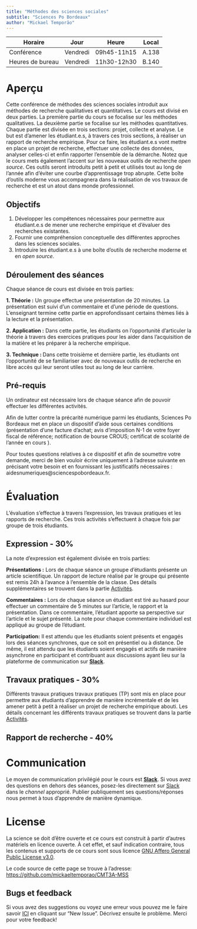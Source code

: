 ```yaml
---
title: "Méthodes des sciences sociales"
subtitle: "Sciences Po Bordeaux"
author: "Mickael Temporão"
---
```


| Horaire          | Jour          | Heure       | Local |
| -------------    | ------------- | -           | -     |
| Conférence       | Vendredi      | 09h45-11h15 | A.138 |
| Heures de bureau | Vendredi      | 11h30-12h30 | B.140 |

# Aperçu

Cette conférence de méthodes des sciences sociales introduit aux méthodes de recherche qualitatives et quantitatives. Le cours est divisé en deux parties. La première partie du cours se focalise sur les méthodes qualitatives. La deuxième partie se focalise sur les méthodes quantitatives. Chaque partie est divisée en trois sections: projet, collecte et analyse. Le but est d'amener les étudiant.e.s, à travers ces trois sections, à réaliser un rapport de recherche empirique. Pour ce faire, les étudiant.e.s vont mettre en place un projet de recherche, effectuer une collecte des données, analyser celles-ci et enfin rapporter l'ensemble de la démarche. Notez que le cours mets également l'accent sur les nouveaux outils de recherche *open source*. Ces outils seront introduits petit à petit et utilisés tout au long de l'année afin d'éviter une courbe d'apprentissage trop abrupte. Cette boîte d'outils moderne vous accompagnera dans la réalisation de vos travaux de recherche et est un atout dans monde professionnel.

## Objectifs
1. Développer les compétences nécessaires pour permettre aux étudiant.e.s de mener une recherche empirique et d'évaluer des recherches existantes.
2. Fournir une compréhension conceptuelle des différentes approches dans les sciences sociales.
3. Introduire les étudiant.e.s à une boîte d'outils de recherche moderne et en *open source*.

## Déroulement des séances

Chaque séance de cours est divisée en trois parties:

**1. Théorie :** Un groupe effectue une présentation de 20 minutes. La présentation est suivi d'un commentaire et d'une période de questions. L'enseignant termine cette partie en approfondissant certains thèmes liés à la lecture et la présentation.

**2. Application :** Dans cette partie, les étudiants on l'opportunité d'articuler la théorie à travers des exercices pratiques pour les aider dans l'acquisition de la matière et les préparer à la recherche empirique.

**3. Technique : **Dans cette troisième et dernière partie, les étudiants ont l'opportunité de se familiariser avec de nouveaux outils de recherche en libre accès qui leur seront utiles tout au long de leur carrière.


## Pré-requis

Un ordinateur est nécessaire lors de chaque séance afin de pouvoir effectuer les différentes activités.

Afin de lutter contre la précarité numérique parmi les étudiants, Sciences Po Bordeaux met en place un dispositif d'aide sous certaines conditions (présentation d'une facture d'achat; avis d'imposition N-1 de votre foyer fiscal de référence; notification de bourse CROUS; certificat de scolarité de l'année en cours ).

Pour toutes questions relatives à ce dispositif et afin de soumettre votre demande, merci de bien vouloir écrire uniquement à l'adresse suivante en précisant votre besoin et en fournissant les justificatifs nécessaires : aidesnumeriques@sciencespobordeaux.fr.


# Évaluation

L'évaluation s'effectue à travers l'expression, les travaux pratiques et les rapports de recherche. Ces trois activités s'effectuent à chaque fois par groupe de trois étudiants.

## Expression - 30%

La note d'expression est également divisée en trois parties:

**Présentations :** Lors de chaque séance un groupe d'étudiants présente un article scientifique. Un rapport de lecture réalisé par le groupe qui présente est remis 24h à l'avance à l'ensemble de la classe. Des détails supplémentaires se trouvent dans la partie [Activités](assignments.html).

**Commentaires :** Lors de chaque séance un étudiant est tiré au hasard pour effectuer un commentaire de 5 minutes sur l'article, le rapport et la présentation. Dans ce commentaire, l'étudiant apporte sa perspective sur l'article et le sujet présenté. La note pour chaque commentaire individuel est appliqué au groupe de l'étudiant.

**Participation:** Il est attendu que les étudiants soient présents et engagés lors des séances synchrones, que ce soit en présentiel ou à distance. De même, il est attendu que les étudiants soient engagés et actifs de manière asynchrone en participant et contribuant aux discussions ayant lieu sur la plateforme de communication sur **[Slack](https://methodesss.slack.com)**.

## Travaux pratiques - 30%

Différents travaux pratiques travaux pratiques (TP) sont mis en place pour permettre aux étudiants d'apprendre de manière incrémentale et de les amener petit à petit à réaliser un projet de recherche empirique abouti. Les détails concernant les différents travaux pratiques se trouvent dans la partie [Activités](assignments.html).

## Rapport de recherche - 40%



# Communication

Le moyen de communication privilégié pour le cours est **[Slack](https://spb-methods.slack.com)**.
Si vous avez des questions en dehors des séances, posez-les directement sur [Slack](https://spb-methods.slack.com) dans le *channel* approprié.
Publier publiquement ses questions/réponses nous permet à tous d'apprendre de manière dynamique.


# License

La science se doit d'être ouverte et ce cours est construit à partir d'autres matériels en licence ouverte. À cet effet, et sauf indication contraire, tous les contenus et supports de ce cours sont sous licence [GNU Affero General Public License v3.0](https://spdx.org/licenses/AGPL-3.0-or-later.html).

Le code source de cette page se trouve à l'adresse: [https://github.com/mickaeltemporao/CMT3A-MSS](https://github.com/mickaeltemporao/CMT3A-MSS)

## Bugs et feedback
Si vous avez des suggestions ou voyez une erreur vous pouvez me le faire savoir [ICI](https://github.com/mickaeltemporao/CMT3A-MSS/issues) en cliquant sur "New Issue". Décrivez ensuite le problème. Merci pour votre feedback!

